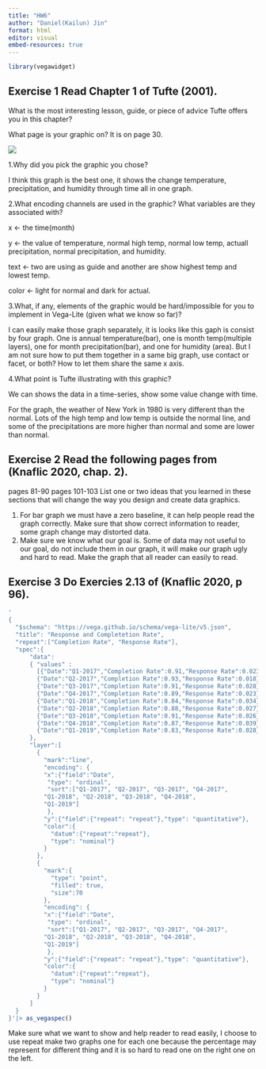 ```yaml
---
title: "HW6"
author: "Daniel(Kailun) Jin"
format: html
editor: visual
embed-resources: true
---
```


```r
library(vegawidget)
```

## Exercise 1 Read Chapter 1 of Tufte (2001).

What is the most interesting lesson, guide, or piece of advice Tufte offers you in this chapter?

What page is your graphic on? It is on page 30.

![](images/clipboard-922693472.png)

1.Why did you pick the graphic you chose?

I think this graph is the best one, it shows the change temperature, precipitation, and humidity through time all in one graph.

2.What encoding channels are used in the graphic? What variables are they associated with?

x \<- the time(month)

y \<- the value of temperature, normal high temp, normal low temp, actuall precipitation, normal precipitation, and humidity.

text \<- two are using as guide and another are show highest temp and lowest temp.

color \<- light for normal and dark for actual.

3.What, if any, elements of the graphic would be hard/impossible for you to implement in Vega-Lite (given what we know so far)?

I can easily make those graph separately, it is looks like this gaph is consist by four graph. One is annual temperature(bar), one is month temp(multiple layers), one for month precipitation(bar), and one for humidity (area). But I am not sure how to put them together in a same big graph, use contact or facet, or both? How to let them share the same x axis.

4.What point is Tufte illustrating with this graphic?

We can shows the data in a time-series, show some value change with time.

For the graph, the weather of New York in 1980 is very different than the normal. Lots of the high temp and low temp is outside the normal line, and some of the precipitations are more higher than normal and some are lower than normal.

## Exercise 2 Read the following pages from (Knaflic 2020, chap. 2).

pages 81-90 pages 101-103 List one or two ideas that you learned in these sections that will change the way you design and create data graphics.

1.  For bar graph we must have a zero baseline, it can help people read the graph correctly. Make sure that show correct information to reader, some graph change may distorted data.
2.  Make sure we know what our goal is. Some of data may not useful to our goal, do not include them in our graph, it will make our graph ugly and hard to read. Make the graph that all reader can easily to read.

## Exercise 3 Do Exercies 2.13 of (Knaflic 2020, p 96).

```r
'
{
  "$schema": "https://vega.github.io/schema/vega-lite/v5.json",
  "title": "Response and Completetion Rate",
  "repeat":["Completion Rate", "Response Rate"],
  "spec":{
      "data":
      { "values" :
        [{"Date":"Q1-2017","Completion Rate":0.91,"Response Rate":0.023},
        {"Date":"Q2-2017","Completion Rate":0.93,"Response Rate":0.018},
        {"Date":"Q3-2017","Completion Rate":0.91,"Response Rate":0.028},
        {"Date":"Q4-2017","Completion Rate":0.89,"Response Rate":0.023},
        {"Date":"Q1-2018","Completion Rate":0.84,"Response Rate":0.034},
        {"Date":"Q2-2018","Completion Rate":0.88,"Response Rate":0.027},
        {"Date":"Q3-2018","Completion Rate":0.91,"Response Rate":0.026},
        {"Date":"Q4-2018","Completion Rate":0.87,"Response Rate":0.039},
        {"Date":"Q1-2019","Completion Rate":0.83,"Response Rate":0.028}] 
      },
      "layer":[
        {
          "mark":"line",
          "encoding": {
          "x":{"field":"Date",
           "type": "ordinal",
           "sort":["Q1-2017", "Q2-2017", "Q3-2017", "Q4-2017",
          "Q1-2018", "Q2-2018", "Q3-2018", "Q4-2018",
          "Q1-2019"]
           },
          "y":{"field":{"repeat": "repeat"},"type": "quantitative"},
          "color":{
            "datum":{"repeat":"repeat"},
            "type": "nominal"}
          }
        },
        {
          "mark":{
            "type": "point",
            "filled": true,
            "size":70
          },
          "encoding": {
          "x":{"field":"Date",
           "type": "ordinal",
           "sort":["Q1-2017", "Q2-2017", "Q3-2017", "Q4-2017",
          "Q1-2018", "Q2-2018", "Q3-2018", "Q4-2018",
          "Q1-2019"]
           },
          "y":{"field":{"repeat": "repeat"},"type": "quantitative"},
          "color":{
            "datum":{"repeat":"repeat"},
            "type": "nominal"}
          }
        }
      ]
  }
}'|> as_vegaspec()

```

Make sure what we want to show and help reader to read easily, I choose to use repeat make two graphs one for each one because the percentage may represent for different thing and it is so hard to read one on the right one on the left.
